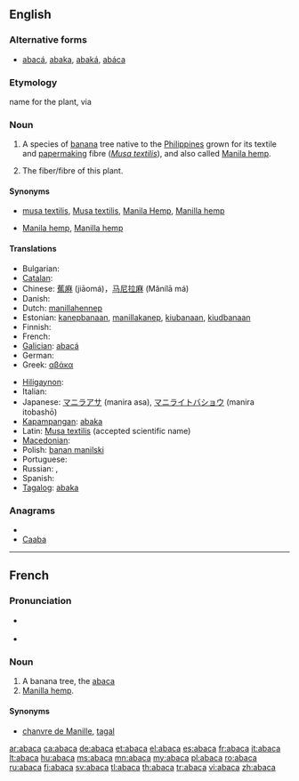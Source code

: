{{also|abacá|abacà}}
==English==
{{wikisource1911Enc|Abaca}}

===Alternative forms===
* [[abacá]], [[abaka]], [[abaká]], [[abáca]]

===Etymology===
{{etyl|tl|en}} name for the plant, via {{etyl|es|en}} {{term|abacá}}

===Noun===
{{en-noun|s|-}}

# A species of [[banana]] tree native to the [[Philippines]] grown for its textile and [[papermaking]] fibre (''[[Musa textilis]]''), and also called [[Manila hemp]].
# {{uncountable}} The fiber/fibre of this plant.

====Synonyms====
* {{sense|plant}} [[musa textilis]], [[Musa textilis]], [[Manila Hemp]], [[Manilla hemp]]
* {{sense|fibre}} [[Manila hemp]], [[Manilla hemp]]

====Translations====
{{trans-top|plant}}
* Bulgarian: {{t-|bg|абака|f}}
* [[Catalan]]: {{t+|ca|abacà|m}}
* Chinese: [[蕉麻]] (jiāomá)，[[马尼拉麻]] (Mǎnílā má)
* Danish: {{t-|da|abaca}}
* Dutch: [[manillahennep]] {{m}}
* Estonian: [[kanepbanaan]], [[manillakanep]], [[kiubanaan]], [[kiudbanaan]]
* Finnish: {{t+|fi|manilahamppu}}
* French: {{t+|fr|abaca|m}}
* [[Galician]]: [[abacá]]
* German: {{t+|de|Abaka}}
* Greek: [[αβάκα]] {{f}}
{{trans-mid}}
* [[Hiligaynon]]: {{tø|hil|abaka|alt=abaká}}
* Italian: {{t+|it|abaca|f}}
* Japanese: [[マニラアサ]] (manira asa), [[マニライトバショウ]] (manira itobashō)
* [[Kapampangan]]: [[abaka]]
* Latin: [[Musa textilis]] (accepted scientific name)
* [[Macedonian]]: {{t-|mk|абака|f|tr=ábaka}}
* Polish: [[banan manilski]] {{m}}
* Portuguese: {{t+|pt|abacá|m}}
* Russian: {{t|ru|текстильный банан|m|tr=tekstíl’nyj banán}}, {{t+|ru|абака|f|tr=abaká}}
* Spanish: {{t+|es|abacá|m}}
* [[Tagalog]]: [[abaka]]
{{trans-bottom}}

{{trans-see|fiber/fibre|Manila hemp}}

===Anagrams===
* {{alphagram|aaabc}}
* [[Caaba#English|Caaba]]

----

==French==

===Pronunciation===
* {{IPA|/a.ba.ka/|lang=fr}} {{SAMPA|/a.ba.ka/}}
* {{a|QC|lang=fr}} {{IPA|/a.bɑ.kɑ/}} {{SAMPA|/a.bA.kA/}}

===Noun===
{{fr-noun|m}}

# A banana tree, the [[#English|abaca]]
# [[Manilla hemp]].

====Synonyms====
* {{sense|Manilla hemp}} [[chanvre de Manille]], [[tagal]]

[[ar:abaca]]
[[ca:abaca]]
[[de:abaca]]
[[et:abaca]]
[[el:abaca]]
[[es:abaca]]
[[fr:abaca]]
[[it:abaca]]
[[lt:abaca]]
[[hu:abaca]]
[[ms:abaca]]
[[mn:abaca]]
[[my:abaca]]
[[pl:abaca]]
[[ro:abaca]]
[[ru:abaca]]
[[fi:abaca]]
[[sv:abaca]]
[[tl:abaca]]
[[th:abaca]]
[[tr:abaca]]
[[vi:abaca]]
[[zh:abaca]]